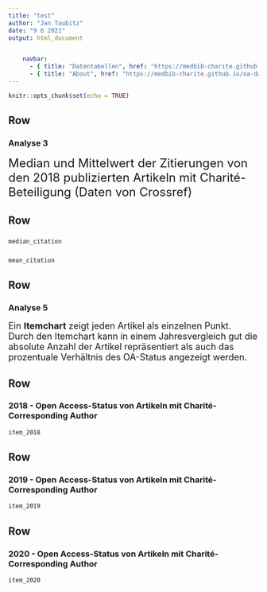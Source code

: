 ```yaml
---
title: "test"
author: "Jan Taubitz"
date: "9 6 2021"
output: html_document


    navbar:
      - { title: "Datentabellen", href: "https://medbib-charite.github.io/oa-dashboard/tables", align: right }
      - { title: "About", href: "https://medbib-charite.github.io/oa-dashboard/about", align: right }
---
```


```r
knitr::opts_chunk$set(echo = TRUE)

```


Row {data-height=auto}
-----------------------------------------------------------------------

### Analyse 3

<font size="5"> Median und Mittelwert der Zitierungen von den 2018 publizierten Artikeln mit Charité-Beteiligung (Daten von Crossref)</font>

Row 
-----------------------------------------------------------------------

###

```r
median_citation
```

###

```r
mean_citation
```


Row {data-height=100}
-----------------------------------------------------------------------

### Analyse 5

<font size="4"> Ein <b>Itemchart</b> zeigt jeden Artikel als einzelnen Punkt. Durch den Itemchart kann in einem Jahresvergleich gut die absolute Anzahl der Artikel repräsentiert als auch das prozentuale Verhältnis des OA-Status angezeigt werden.</font>


Row {data-height=150}
-----------------------------------------------------------------------

### 2018 - Open Access-Status von Artikeln mit Charité-Corresponding Author

```r
item_2018
```

Row {data-height=150}
-----------------------------------------------------------------------
### 2019 - Open Access-Status von Artikeln mit Charité-Corresponding Author

```r
item_2019
```
Row {data-height=200}
-----------------------------------------------------------------------
### 2020 - Open Access-Status von Artikeln mit Charité-Corresponding Author

```r
item_2020
```

